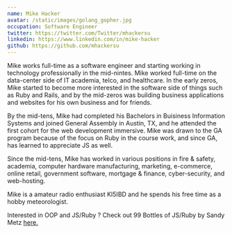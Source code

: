 ```yaml
---
name: Mike Hacker
avatar: /static/images/golang_gopher.jpg
occupation: Software Engineer
twitter: https://twitter.com/Twitter/mhackersu
linkedin: https://www.linkedin.com/in/mike-hacker
github: https://github.com/mhackersu
---
```


Mike works full-time as a software engineer and starting working in technology professionally in the mid-nintes. Mike worked full-time on the data-center side of IT academia, telco, and healthcare. In the early zeros, Mike started to become more interested in the software side of things such as Ruby and Rails, and by the mid-zeros was building business applications and websites for his own business and for friends.

By the mid-tens, Mike had completed his Bachelors in Buisiness Information Systems and joined General Assembly in Austin, TX, and he attended the first cohort for the web development immersive. Mike was drawn to the GA program because of the focus on Ruby in the course work, and since GA, has learned to appreciate JS as well.

Since the mid-tens, Mike has worked in various positions in fire & safety, academia, computer hardware manufacturing, marketing, e-commerce, online retail, government software, mortgage & finance, cyber-security, and web-hosting.

Mike is a amateur radio enthusiast KI5IBD and he spends his free time as a hobby meteorologist.

Interested in OOP and JS/Ruby ? Check out 99 Bottles of JS/Ruby by Sandy Metz [here.](https://sandimetz.com/99bottles)
